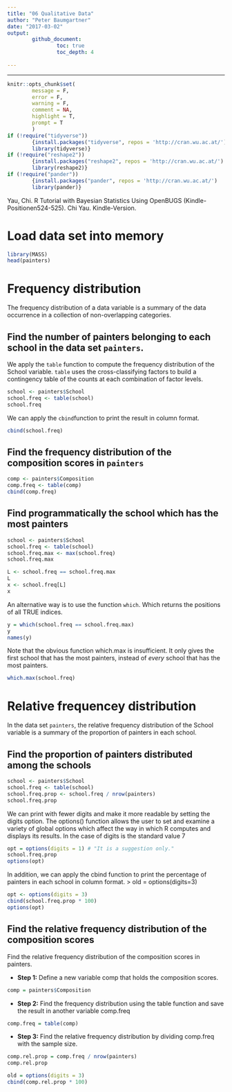 ```yaml
---
title: "06 Qualitative Data"
author: "Peter Baumgartner"
date: "2017-03-02"
output: 
        github_document:
                toc: true
                toc_depth: 4
        
---
```

***

```r
knitr::opts_chunk$set(
        message = F,
        error = F,
        warning = F,
        comment = NA,
        highlight = T,
        prompt = T
        )
if (!require("tidyverse")) 
        {install.packages("tidyverse", repos = 'http://cran.wu.ac.at/')
        library(tidyverse)}
if (!require("reshape2"))
        {install.packages("reshape2", repos = 'http://cran.wu.ac.at/')
        library(reshape2)}
if (!require("pander"))
        {install.packages("pander", repos = 'http://cran.wu.ac.at/')
        library(pander)}

```


Yau, Chi. R Tutorial with Bayesian Statistics Using OpenBUGS (Kindle-Positionen524-525). Chi Yau. Kindle-Version. 

# Load data set into memory
```r
library(MASS)
head(painters)
```

# Frequency distribution

The frequency distribution of a data variable is a summary of the data occurrence in a collection of non-overlapping categories.

## Find the number of painters belonging to each school in the data set `painters`.

We apply the `table` function to compute the frequency distribution of the School variable. `table` uses the cross-classifying factors to build a contingency table of the counts at each combination of factor levels.

```r
school <- painters$School
school.freq <- table(school)
school.freq
```

We can apply the `cbind`function to print the result in column format.
```r
cbind(school.freq)
```
## Find the frequency distribution of the composition scores in `painters`

```r
comp <- painters$Composition
comp.freq <- table(comp)
cbind(comp.freq)
```
## Find programmatically the school which has the most painters

```r
school <- painters$School
school.freq <- table(school)
school.freq.max <- max(school.freq)
school.freq.max
```
```r
L <- school.freq == school.freq.max
L
x <- school.freq[L]
x

```
An alternative way is to use the function `which`. Which returns the positions of all TRUE indices.
```r
y = which(school.freq == school.freq.max)
y
names(y)
```

Note that the obvious function which.max is insufficient. It only gives the first school that has the most painters, instead of _every_ school that has the most painters.

```r
which.max(school.freq)
```

# Relative frequencey distribution

In the data set `painters`, the relative frequency distribution of the School variable is a summary of the proportion of painters in each school.

## Find the proportion of painters distributed among the schools
```r
school <- painters$School
school.freq <- table(school)
school.freq.prop <- school.freq / nrow(painters)
school.freq.prop
```
We can print with fewer digits and make it more readable by setting the digits option. The options() function allows the user to set and examine a variety of global options which affect the way in which R computes and displays its results. In the case of digits is the standard value 7

```r
opt = options(digits = 1) # "It is a suggestion only."
school.freq.prop
options(opt)
```

In addition, we can apply the cbind function to print the percentage of painters in each school in column format. > old = options(digits=3)

```r
opt <- options(digits = 3)
cbind(school.freq.prop * 100)
options(opt)
```
## Find the relative frequency distribution of the composition scores

Find the relative frequency distribution of the composition scores in painters. 

* **Step 1:** Define a new variable comp that holds the composition scores. 
```r
comp = painters$Composition
```

* **Step 2:** Find the frequency distribution using the table function and save the result in another variable comp.freq
```r
comp.freq = table(comp)
```

* **Step 3:** Find the relative frequency distribution by dividing comp.freq with the sample size. 
```r
comp.rel.prop = comp.freq / nrow(painters)
comp.rel.prop
```


```r
old = options(digits = 3)
cbind(comp.rel.prop * 100)
```

